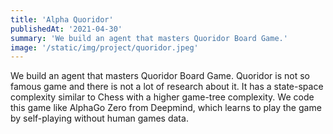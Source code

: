 ```yaml
---
title: 'Alpha Quoridor'
publishedAt: '2021-04-30'
summary: 'We build an agent that masters Quoridor Board Game.'
image: '/static/img/project/quoridor.jpeg'
---
```


We build an agent that masters Quoridor Board Game. Quoridor is not so famous game and there is not a lot of research about it. It has a state-space complexity similar to Chess with a higher game-tree complexity. We code this game like AlphaGo Zero from Deepmind, which learns to play the game by self-playing without human games data.

